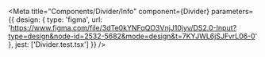 
<Meta
  title="Components/Divider/Info"
  component={Divider}
  parameters={{
    design: {
      type: 'figma',
      url: 'https://www.figma.com/file/3dTe0kYNFqQO3VnjJ10jyv/DS2.0-Input?type=design&node-id=2532-5682&mode=design&t=7KYJWL6jSJFvrL06-0'
    },
    jest: ['Divider.test.tsx']
  }}
/>

<Story of={DecoratorDefault} />

<Unstyled>
  <Stories />
</Unstyled>
